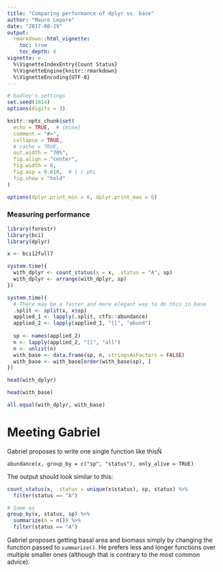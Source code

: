 ```yaml
---
title: "Comparing performance of dplyr vs. base"
author: "Mauro Lepore"
date: "2017-08-29"
output: 
  rmarkdown::html_vignette:
    toc: true
    toc_depth: 6
vignette: >
  %\VignetteIndexEntry{Count Status}
  %\VignetteEngine{knitr::rmarkdown}
  %\VignetteEncoding{UTF-8}
---
```


```r
# hadley's settings
set.seed(1014)
options(digits = 3)

knitr::opts_chunk$set(
  echo = TRUE,  # {mine}
  comment = "#>",
  collapse = TRUE,
  # cache = TRUE,
  out.width = "70%",
  fig.align = "center",
  fig.width = 6,
  fig.asp = 0.618,  # 1 / phi
  fig.show = "hold"
)

options(dplyr.print_min = 6, dplyr.print_max = 6)
```

### Measuring performance

```r
library(forestr)
library(bci)
library(dplyr)

x <- bci12full7

system.time({
  with_dplyr <- count_status(x = x, .status = "A", sp)
  with_dplyr <- arrange(with_dplyr, sp)
})

system.time({
  # There may be a faster and more elegant way to do this in base
  .split <- split(x, x$sp)
  applied_1 <- lapply(.split, ctfs::abundance)
  applied_2 <- lapply(applied_1, "[[", "abund")
  
  sp <- names(applied_2)
  n <- lapply(applied_2, "[[", "all")
  n <- unlist(n)
  with_base <- data.frame(sp, n, stringsAsFactors = FALSE)
  with_base <- with_base[order(with_base$sp), ]
})

head(with_dplyr)

head(with_base)

all.equal(with_dplyr, with_base)
```


# Meeting Gabriel

Gabriel proposes to write one single function like thisÑ

```
abundance(x, group_by = c("sp", "status"), only_alive = TRUE)
```

The output should look similar to this:

```r
count_status(x, .status = unique(x$status), sp, status) %>% 
  filter(status == "A")

# Same as
group_by(x, status, sp) %>% 
  summarize(n = n()) %>% 
  filter(status == "A")
```

Gabriel proposes getting basal area and biomass simply by changing the function passed to `summarize()`. He prefers less and longer functions over multiple smaller ones (although that is contrary to the most common advice).
